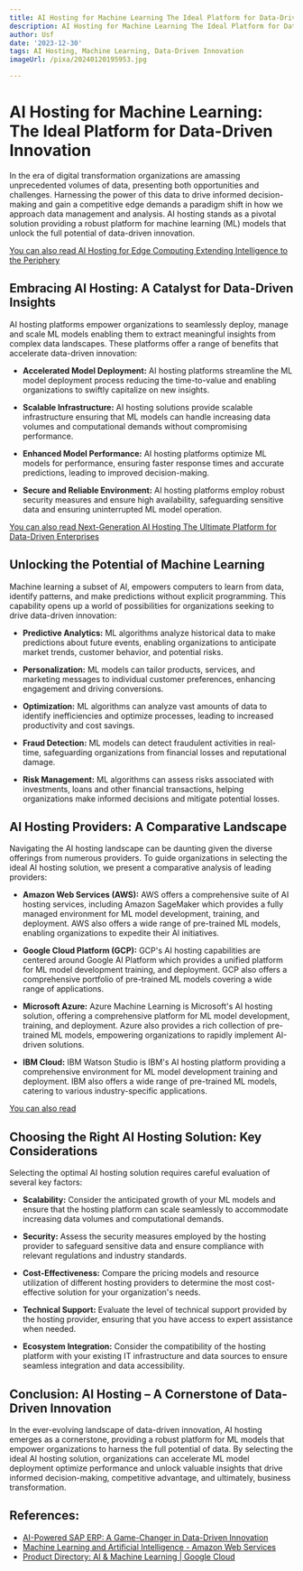 ```yaml
---
title: AI Hosting for Machine Learning The Ideal Platform for Data-Driven Innovation
description: AI Hosting for Machine Learning The Ideal Platform for Data-Driven Innovation
author: Usf
date: '2023-12-30'
tags: AI Hosting, Machine Learning, Data-Driven Innovation
imageUrl: /pixa/20240120195953.jpg

---
```

# AI Hosting for Machine Learning:  The Ideal Platform for  Data-Driven  Innovation

In the  era of digital transformation organizations  are amassing unprecedented volumes of data,  presenting both opportunities and challenges. Harnessing  the power of this data to drive informed decision-making and gain a competitive edge demands a paradigm shift  in how we approach data management and analysis. AI hosting stands as a pivotal solution providing a robust platform for machine learning (ML) models that unlock the full potential of  data-driven innovation.

[You can also  read AI Hosting for Edge  Computing Extending Intelligence to the Periphery](AI%20Hosting%20for%20Edge%20Computing%20Extending%20Intelligence%20to%20the%20Periphery)


## Embracing AI Hosting: A Catalyst for Data-Driven  Insights

AI hosting platforms empower organizations to seamlessly deploy, manage and scale ML models enabling them to extract  meaningful insights from complex data landscapes. These platforms offer  a range of benefits  that  accelerate data-driven innovation:

- **Accelerated Model Deployment:** AI  hosting platforms streamline the ML model deployment process reducing the time-to-value and enabling organizations to swiftly capitalize on new insights.

- **Scalable Infrastructure:** AI hosting solutions provide scalable infrastructure ensuring that ML models can  handle increasing data volumes and computational demands without compromising performance.

- **Enhanced Model Performance:** AI hosting platforms optimize ML  models for performance, ensuring faster response times and accurate predictions, leading to improved decision-making.

- **Secure and Reliable Environment:** AI hosting platforms employ  robust security measures and ensure high availability, safeguarding sensitive data and  ensuring uninterrupted ML  model operation.

[You can also read Next-Generation AI Hosting The Ultimate Platform for Data-Driven Enterprises](Next-Generation%20AI%20Hosting%20The%20Ultimate%20Platform%20for%20Data-Driven%20Enterprises)


## Unlocking the Potential of Machine Learning

Machine learning a subset of  AI, empowers computers to learn from data, identify patterns, and make predictions without  explicit programming. This capability opens up a world of possibilities for organizations seeking to drive  data-driven innovation:

- **Predictive Analytics:** ML algorithms analyze historical data to make predictions about future  events, enabling organizations  to anticipate market trends, customer behavior, and potential risks.

- **Personalization:** ML models can tailor products, services, and  marketing messages to individual customer preferences, enhancing engagement and driving  conversions.

-  **Optimization:**  ML algorithms can analyze vast amounts of  data to identify inefficiencies and optimize  processes, leading to increased  productivity and cost  savings.

- **Fraud Detection:**  ML models can detect fraudulent activities in real-time, safeguarding organizations from financial losses and reputational damage.

- **Risk Management:**  ML algorithms can assess risks associated with investments, loans and other financial transactions, helping organizations make informed decisions and  mitigate potential  losses.

## AI Hosting Providers: A  Comparative Landscape

Navigating the AI hosting landscape can be daunting given the diverse offerings from numerous providers. To guide organizations in selecting the ideal AI  hosting solution, we present a comparative analysis of leading  providers:

- **Amazon Web Services (AWS):** AWS offers a comprehensive suite of AI hosting services, including Amazon SageMaker which provides a fully  managed environment for ML model development, training, and deployment. AWS  also offers a wide range  of pre-trained ML models, enabling organizations to expedite their AI initiatives.

- **Google Cloud Platform (GCP):** GCP's AI hosting capabilities are centered  around Google AI  Platform which provides a unified platform for ML model development training, and deployment. GCP  also offers a comprehensive portfolio of pre-trained ML models covering a wide range of applications.

- **Microsoft Azure:** Azure Machine Learning  is Microsoft's AI hosting solution,  offering a comprehensive platform for ML model development,  training, and deployment. Azure also provides  a rich collection of pre-trained ML models, empowering organizations  to  rapidly implement AI-driven solutions.

- **IBM  Cloud:**  IBM Watson Studio is IBM's AI hosting platform providing a comprehensive environment for ML model development training and deployment.  IBM also offers a wide range of pre-trained ML  models, catering to various industry-specific applications.

[You can also read ]()


## Choosing the Right AI Hosting Solution: Key Considerations

Selecting the  optimal AI hosting solution requires  careful evaluation of several key factors:

- **Scalability:** Consider the anticipated growth of your ML models and ensure that the hosting platform can scale seamlessly to accommodate increasing data volumes  and computational demands.

- **Security:** Assess the security measures employed by the hosting  provider to safeguard  sensitive data and ensure compliance with  relevant regulations and industry standards.

- **Cost-Effectiveness:** Compare  the pricing models  and resource utilization of different hosting providers to determine the  most cost-effective solution for your organization's needs.

- **Technical Support:** Evaluate the level of technical support provided by the hosting provider,  ensuring that  you have  access to expert assistance when needed.

-  **Ecosystem Integration:** Consider the compatibility of the hosting platform with your existing IT infrastructure and data sources to ensure  seamless integration and data accessibility.

## Conclusion: AI Hosting – A Cornerstone of Data-Driven  Innovation

In the ever-evolving landscape of data-driven innovation, AI hosting emerges as a cornerstone, providing a robust platform for ML models that empower  organizations to harness the full potential of  data. By selecting the ideal  AI hosting  solution, organizations can accelerate ML model deployment optimize performance and unlock valuable insights that drive informed decision-making,  competitive advantage, and  ultimately, business transformation.

## References:
- [AI-Powered SAP ERP: A Game-Changer in Data-Driven Innovation](https://www.aicomp.com/news/general/game-changer-data-driven-innovation-machine-learning-sap-erp/)
- [Machine Learning and Artificial Intelligence - Amazon Web Services](https://aws.amazon.com/machine-learning/)
- [Product Directory: AI & Machine Learning | Google Cloud](https://cloud.google.com/products/ai)
